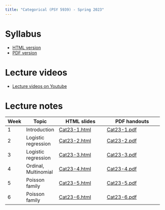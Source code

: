 ```yaml
---
title: "Categorical (PSY 5939) - Spring 2023"
---
```


# Syllabus

* [HTML version](files/Categorical syllabus Spring2023.html)
* [PDF version](files/Categorical-syllabus-Spring2023.pdf)

# Lecture videos

* [Lecture videos on Youtube](https://www.youtube.com/playlist?list=PLKrGRYggZL-GfZgkKQN8q1BsvVoA8CFW0)

# Lecture notes

Week | Topic | HTML slides | PDF handouts
-----|-------|-------------|---------------
1 | Introduction | [Cat23-1.html](files/Cat23-1.html) | [Cat23-1.pdf](files/Cat23-1.pdf)
2 | Logistic regression | [Cat23-2.html](files/Cat23-2.html) | [Cat23-2.pdf](files/Cat23-2.pdf)
3 | Logistic regression | [Cat23-3.html](files/Cat23-3.html) | [Cat23-3.pdf](files/Cat23-3.pdf)
4 | Ordinal, Multinomial | [Cat23-4.html](files/Cat23-4.html) | [Cat23-4.pdf](files/Cat23-4.pdf)
5 | Poisson family | [Cat23-5.html](files/Cat23-5.html) | [Cat23-5.pdf](files/Cat23-5.pdf)
6 | Poisson family | [Cat23-6.html](files/Cat23-6.html) | [Cat23-6.pdf](files/Cat23-6.pdf)|